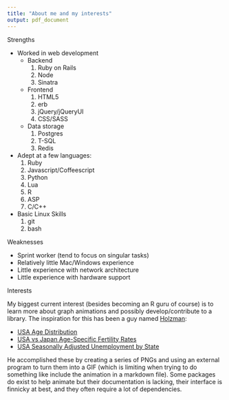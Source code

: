 ```yaml
---
title: "About me and my interests"
output: pdf_document
---
```


Strengths

* Worked in web development 
    + Backend
        1. Ruby on Rails
        1. Node
        1. Sinatra
    + Frontend
        1. HTML5
        1. erb
        1. jQuery/jQueryUI
        1. CSS/SASS
    + Data storage
        1. Postgres
        1. T-SQL
        1. Redis
      
* Adept at a few languages: 
    1. Ruby
    1. Javascript/Coffeescript 
    1. Python
    1. Lua
    1. R
    1. ASP
    1. C/C++
  
* Basic Linux Skills
    1. git
    1. bash
    
  
Weaknesses

* Sprint worker (tend to focus on singular tasks)
* Relatively little Mac/Windows experience
* Little experience with network architecture
* Little experience with hardware support


Interests

My biggest current interest (besides becoming an R guru of course) is to learn more about graph animations and possibly develop/contribute to a library. The inspiration for this has been a guy named [Holzman](https://github.com/StephenHolzman):

* [USA Age Distribution](http://imgur.com/a/HQtNf)
* [USA vs Japan Age-Specific Fertility Rates](http://imgur.com/jtcuSnl)
* [USA Seasonally Adjusted Unemployment by State](http://imgur.com/a/anwFb)
 
He accomplished these by creating a series of PNGs and using an external program to turn them into a GIF (which is limiting when trying to do something like include the animation in a markdown file). Some packages do exist to help animate but their documentation is lacking, their interface is finnicky at best, and they often require a lot of dependencies.

